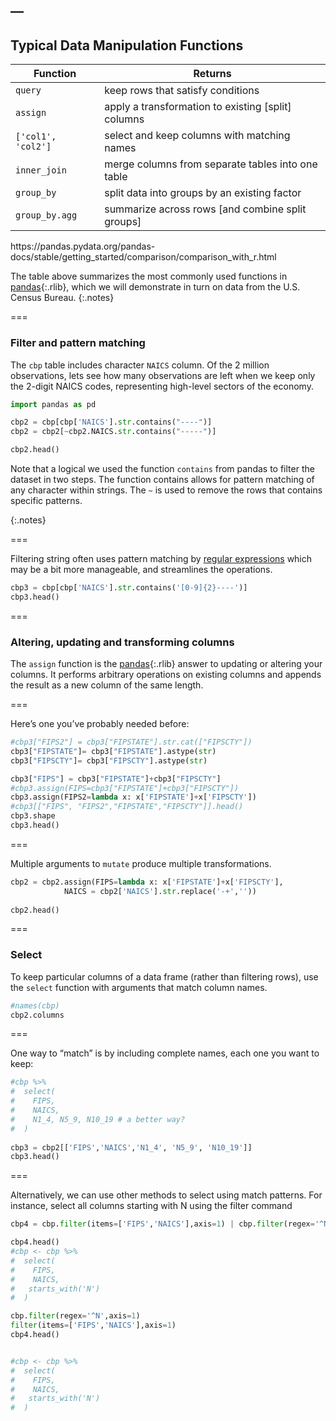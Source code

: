 ---
---

## Typical Data Manipulation Functions

| Function    | Returns                                            |
|-------------+----------------------------------------------------|
| `query`    | keep rows that satisfy conditions                  |
| `assign`    | apply a transformation to existing [split] columns |
| `['col1', 'col2']`| select and keep columns with matching names    |
| `inner_join`| merge columns from separate tables into one table  |
| `group_by`  | split data into groups by an existing factor       |
| `group_by.agg` | summarize across rows [and combine split groups]   |

https://pandas.pydata.org/pandas-docs/stable/getting_started/comparison/comparison_with_r.html


The table above summarizes the most commonly used functions in
[pandas](){:.rlib}, which we will demonstrate in turn on data from the U.S.
Census Bureau.
{:.notes}

===

### Filter and pattern matching

The `cbp` table includes character `NAICS` column. Of the 2 million
observations, lets see how many observations are left when we keep only the
2-digit NAICS codes, representing high-level sectors of the economy.

```python


import pandas as pd

cbp2 = cbp[cbp['NAICS'].str.contains("----")]
cbp2 = cbp2[~cbp2.NAICS.str.contains("-----")]

cbp2.head()

```

Note that a logical we used the function `contains` from pandas to filter the dataset in two steps. The function contains allows for pattern matching of any character within strings. The `~` is used to remove the rows that contains specific patterns.

{:.notes}

===

Filtering string often uses pattern matching by [regular expressions]
which may be a bit more manageable, and streamlines the operations.

```python
cbp3 = cbp[cbp['NAICS'].str.contains('[0-9]{2}----')]
cbp3.head()


```

[regular expressions]: https://pandas.pydata.org/pandas-docs/stable/reference/api/pandas.Series.str.contains.html#pandas.Series.str.contains

===

### Altering, updating and transforming columns

The `assign` function is the [pandas](){:.rlib} answer to updating or altering
your columns. It performs arbitrary operations on existing columns and appends
the result as a new column of the same length.

===

Here's one you've probably needed before:

```python
#cbp3["FIPS2"] = cbp3["FIPSTATE"].str.cat(["FIPSCTY"])
cbp3["FIPSTATE"]= cbp3["FIPSTATE"].astype(str)
cbp3["FIPSCTY"]= cbp3["FIPSCTY"].astype(str)

cbp3["FIPS"] = cbp3["FIPSTATE"]+cbp3["FIPSCTY"]
#cbp3.assign(FIPS=cbp3["FIPSTATE"]+cbp3["FIPSCTY"])
cbp3.assign(FIPS2=lambda x: x['FIPSTATE']+x['FIPSCTY'])
#cbp3[["FIPS", "FIPS2","FIPSTATE","FIPSCTY"]].head()
cbp3.shape
cbp3.head()

```

===

Multiple arguments to `mutate` produce multiple transformations.

```python

cbp2 = cbp2.assign(FIPS=lambda x: x['FIPSTATE']+x['FIPSCTY'],
            NAICS = cbp2['NAICS'].str.replace('-+',''))
 
cbp2.head()           
```


===

### Select

To keep particular columns of a data frame (rather than filtering rows), use
the `select` function with arguments that match column names.

```python
#names(cbp)
cbp2.columns
```

===

One way to "match" is by including complete names, each one you want to keep:

```python
#cbp %>%
#  select(
#    FIPS,
#    NAICS,
#    N1_4, N5_9, N10_19 # a better way?
#  )
  
cbp3 = cbp2[['FIPS','NAICS','N1_4', 'N5_9', 'N10_19']] 
cbp3.head()
```

===

Alternatively, we can use other methods to select using match patterns. For instance, select all columns starting with N using the filter command

```python
cbp4 = cbp.filter(items=['FIPS','NAICS'],axis=1) | cbp.filter(regex='^N',axis=1) 

cbp4.head()
#cbp <- cbp %>%
#  select(
#    FIPS,
#    NAICS,
#   starts_with('N')
#  )
```

```python

cbp.filter(regex='^N',axis=1)
filter(items=['FIPS','NAICS'],axis=1)
cbp4.head()


#cbp <- cbp %>%
#  select(
#    FIPS,
#    NAICS,
#   starts_with('N')
#  )
```
